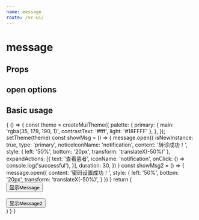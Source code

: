 ```yaml
--- 
name: message
route: /vc-ui/
--- 
```



# message

## Props

<Props of={MessagePropTypes} />

## open options

<Props of={OpenOptionsTypes} />

## Basic usage 

<Playground>
  {
    () => {
      const theme = createMuiTheme({
        palette: {
          primary: { main: 'rgba(35, 178, 190, 1)', contrastText: '#fff', light: '#18FFFF' },
        },
      });
      setTheme(theme)
      const showMsg = () => {
        message.open({
          isNewInstance: true,
          type: 'primary',
          noticeIconName: 'notification',
          content: '转诊成功！',
          style: { left: '50%', bottom: '20px', transform: 'translateX(-50%)' },
          expandActions: [{
            text: '查看患者',
            iconName: 'notification',
            onClick: () => console.log('successful'),
          }],
          duration: 30,
        })
      }
      const showMsg2 = () => {
        message.open({
          content: '密码设置成功！',
          style: { left: '50%', bottom: '20px', transform: 'translateX(-50%)', }
        })
      }
      return (
        <ThemeProvider theme={theme}>
          <div>
            <Button variant="contained" onClick={showMsg}>显示Message</Button>
            <br/><br/>
            <Button variant="contained" onClick={showMsg2}>显示Message2</Button>
          </div>
        </ThemeProvider>
      )
    }
  }
</Playground>

